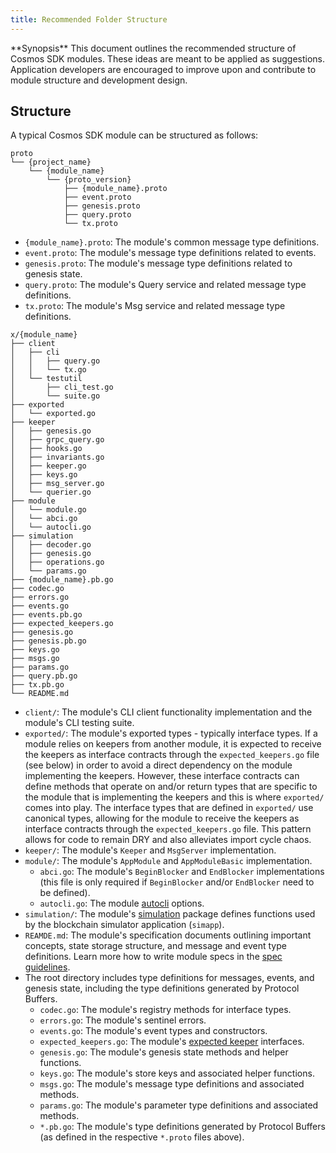 ```yaml
---
title: Recommended Folder Structure
---
```


<Note>
**Synopsis**
This document outlines the recommended structure of Cosmos SDK modules. These ideas are meant to be applied as suggestions. Application developers are encouraged to improve upon and contribute to module structure and development design.
</Note>

## Structure

A typical Cosmos SDK module can be structured as follows:

```shell
proto
└── {project_name}
    └── {module_name}
        └── {proto_version}
            ├── {module_name}.proto
            ├── event.proto
            ├── genesis.proto
            ├── query.proto
            └── tx.proto
```

* `{module_name}.proto`: The module's common message type definitions.
* `event.proto`: The module's message type definitions related to events.
* `genesis.proto`: The module's message type definitions related to genesis state.
* `query.proto`: The module's Query service and related message type definitions.
* `tx.proto`: The module's Msg service and related message type definitions.

```shell expandable
x/{module_name}
├── client
│   ├── cli
│   │   ├── query.go
│   │   └── tx.go
│   └── testutil
│       ├── cli_test.go
│       └── suite.go
├── exported
│   └── exported.go
├── keeper
│   ├── genesis.go
│   ├── grpc_query.go
│   ├── hooks.go
│   ├── invariants.go
│   ├── keeper.go
│   ├── keys.go
│   ├── msg_server.go
│   └── querier.go
├── module
│   └── module.go
│   └── abci.go
│   └── autocli.go
├── simulation
│   ├── decoder.go
│   ├── genesis.go
│   ├── operations.go
│   └── params.go
├── {module_name}.pb.go
├── codec.go
├── errors.go
├── events.go
├── events.pb.go
├── expected_keepers.go
├── genesis.go
├── genesis.pb.go
├── keys.go
├── msgs.go
├── params.go
├── query.pb.go
├── tx.pb.go
└── README.md
```

* `client/`: The module's CLI client functionality implementation and the module's CLI testing suite.
* `exported/`: The module's exported types - typically interface types. If a module relies on keepers from another module, it is expected to receive the keepers as interface contracts through the `expected_keepers.go` file (see below) in order to avoid a direct dependency on the module implementing the keepers. However, these interface contracts can define methods that operate on and/or return types that are specific to the module that is implementing the keepers and this is where `exported/` comes into play. The interface types that are defined in `exported/` use canonical types, allowing for the module to receive the keepers as interface contracts through the `expected_keepers.go` file. This pattern allows for code to remain DRY and also alleviates import cycle chaos.
* `keeper/`: The module's `Keeper` and `MsgServer` implementation.
* `module/`: The module's `AppModule` and `AppModuleBasic` implementation.
  * `abci.go`: The module's `BeginBlocker` and `EndBlocker` implementations (this file is only required if `BeginBlocker` and/or `EndBlocker` need to be defined).
  * `autocli.go`: The module [autocli](https://docs.cosmos.network/main/core/autocli) options.
* `simulation/`: The module's [simulation](/docs/sdk/v0.50/build/building-modules/simulator) package defines functions used by the blockchain simulator application (`simapp`).
* `REAMDE.md`: The module's specification documents outlining important concepts, state storage structure, and message and event type definitions. Learn more how to write module specs in the [spec guidelines](/docs/sdk/v0.50/spec/SPEC_MODULE).
* The root directory includes type definitions for messages, events, and genesis state, including the type definitions generated by Protocol Buffers.
  * `codec.go`: The module's registry methods for interface types.
  * `errors.go`: The module's sentinel errors.
  * `events.go`: The module's event types and constructors.
  * `expected_keepers.go`: The module's [expected keeper](/docs/sdk/v0.50/build/building-modules/keeper#type-definition) interfaces.
  * `genesis.go`: The module's genesis state methods and helper functions.
  * `keys.go`: The module's store keys and associated helper functions.
  * `msgs.go`: The module's message type definitions and associated methods.
  * `params.go`: The module's parameter type definitions and associated methods.
  * `*.pb.go`: The module's type definitions generated by Protocol Buffers (as defined in the respective `*.proto` files above).
